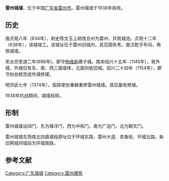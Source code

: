 {{Unreferenced|time=2020-11-01T00:55:28+00:00}}
'''雷州城墙'''，位于中国[[广东省|广东省]][[雷州市|雷州市]]。雷州城墙于1938年拆除。

== 历史 ==
唐贞观八年（634年），刺史陈文玉上疏改合州为雷州，并筑城池。贞观十二年（638年），该城竣工。该城址位于雷州旧城内，其范围失考。南汉乾亨年间，再筑城墙。

宋太宗至道二年(996年)，郡守[[杨维新|杨维新]]建子城。南宋绍兴十五年（1145年），筑外城，外城仅有东、南、西三面墙体，北面则依旧城。绍兴二十四年（1154年），郡守赵伯柽完成外城修建。

明洪武七年（1374年），指挥使张秉彝重修雷州城墙。其后屡有修缮。

1938年抗战期间，城墙拆除。

== 形制 ==
雷州城墙设四门，东为镇洋门，西为中和门，南为广运门，北为朝天门。

雷州城墙东西南北四面墙段原址位于环城东路、雷州大道、卖鱼街、环城北路。新旧两城间墙段为环城南路。

==参考文献==
{{reflist}}
{{DEFAULTSORT:L雷}}
{{广东省境内的古城墙}}

[[Category:广东城墙|Category:广东城墙]]
[[Category:雷州建筑|Category:雷州建筑]]